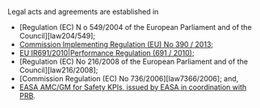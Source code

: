 Legal acts and agreements are established in

* [Regulation (EC) N o 549/2004 of the European Parliament and of the Council][law204/549];
* [Commission Implementing Regulation (EU) No 390 / 2013][law2013/390];
* [EU IR691/2010|Performance Regulation (691 / 2010)][law2010/691];
* [Regulation (EC) No 216/2008 of the European Parliament and of the Council][law216/2008];
* [Commission Regulation (EC) No 736/2006][law7366/2006]; and,
* [EASA AMC/GM for Safety KPIs, issued by EASA in coordination with PRB][easaKPI].


[law2004/549]: https://eur-lex.europa.eu/legal-content/EN/TXT/?uri=CELEX:02004R0549-20091204 "Regulation (EC) N o 549/2004 of the European Parliament and of the Council"
[law2010/691]: https://eur-lex.europa.eu/legal-content/EN/TXT/?uri=CELEX:32010R0691 "Commission Regulation (EU) No 691/2010"
[law2013/390]: https://eur-lex.europa.eu/legal-content/EN/TXT/?uri=CELEX:32013R0390 "Commission Implementing Regulation (EU) No 390/2013"
[law2008/216]: https://eur-lex.europa.eu/legal-content/en/TXT/?uri=CELEX:32008R0216 "Regulation (EC) No 216/2008 of the European Parliament and of the Council"
[law2006/736]: https://eur-lex.europa.eu/legal-content/EN/TXT/?uri=CELEX:32006R0736 "Commission Regulation (EC) No 736/2006"
[easaKPI]: https://easa.europa.eu/document-library/agency-decisions/ed-decision-2014035r#SKPI "EASA AMC/GM for Safety KPIs, issued by EASA in coordination with PRB"